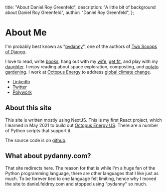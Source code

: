 
  title: "About Daniel Roy Greenfeld",
  description: "A little bit of background about Daniel Roy Greenfeld",
  author: "Daniel Roy Greenfeld",
};

# About Me

I'm probably best known as "[pydanny](https://www.google.com/search?q=pydanny)", one of the authors of [Two Scoops of Django](/books/tech).

I love to read, write [books](/books), hang out with my [wife](https://audrey.feldroy.com/), [get fit](https://observablehq.com/@pydanny/fitness), and play with my [daughter](/tags/uma). I enjoy reading about space exploration, composting, and [potato gardening](/posts/growing-potatoes-in-southern-california). I work at [Octopus Energy](https://octopusenergy.com/) to address [global climate change](/tags/climate-change).

- [LinkedIn](https://www.linkedin.com/in/danielfeldroy/)
- [Twitter](https://twitter.com/pydanny)
- [Polywork](https://www.polywork.com/danielfeldroy)

## About this site

This site is written mostly using NextJS. This is my first React project, which I learned in May 2021 to build out [Octopus Energy US](https://octopusenergy.com). There are a number of Python scripts that support it.

The source code is on [github](https://github.com/pydanny/daniel.feldroy.com).

## What about pydanny.com?

That site redirects here. The reason for that is while I'm a huge fan of the Python programming language, there are other languages that I like just as much. To be forever tied to one language felt limiting, hence why I moved the site to daniel.feldroy.com and stopped using "pydanny" so much.


>
